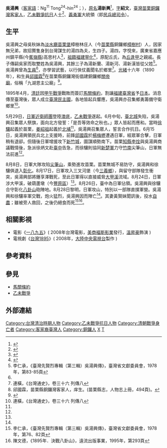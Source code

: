{{東亞男性歷史人物
|名稱 = 吳湯興
|身份 = [[義軍|義軍]]將領
|國家 = {{QING}}（1960-1895）<br>{{TWN-1895}}（1895）
|時代 = [[19世紀末|19世紀末]]
|主君 = 
|屆數 = 
|最高職務 =
|前任 = 
|繼任 = 
|圖片名稱 = 吳湯興肖像.jpg
|圖片大小 = 250px
|圖片說明 =
|氏 =
|姓 = [[吳姓|吳姓]]和[[湯姓|湯姓]]
|名 = 興
|姓名 = 
|羅馬拼音 =
|字 = 紹文
|號=
|族裔 = [[台灣客家人|台灣客家人]]
|信仰 = 
|出生日期 = [[咸豐|咸豐]]十年（1860年）
|出生地點 = {{QING|福建省}}[[臺灣府|臺灣府]][[淡水廳|淡水廳]][[苗栗堡|苗栗堡]][[銅鑼灣|銅鑼灣]]（今[[苗栗縣|苗栗縣]][[銅鑼鄉_(臺灣)|銅鑼鄉]]）
|婚年 =
|逝世日期 = [[永清_(年號)|永清]]元年八月二十八日<br>（{{death date and age|1895|8|28|1860|0|0}}）
|逝世地點 ={{TWN-1895}}[[八卦山|八卦山]]
|在位年代 =
|廟號 =
|諡號 =
|經歷 = <center> [[乙未戰爭|乙未戰爭]]
|祠廟 =
|父親 = 湯四
|妻子 = [[黃賢妹|黃賢妹]]
|母親 = 吳秋妹
|兄弟 = 湯新蘭、湯新河、湯新漢
|功名 = [[生員|生員]]
|著作 =
|注釋 =
}}

'''吳湯興'''（[[台灣客家語|客家語]]：Ng<sup>11</sup> Tong<sup>24</sup>-hin<sup>24</sup>；{{bd|1860年||1895年|8月28日|catIdx=Wu吳}}），[[原名|原名]]'''湯新興'''<ref>{{Cite web |url=http://www.tangshi.org/modules.php?name=News&file=print&sid=2612 |title=汤氏会社- 台湾民族英雄汤新兴家姓揭秘 |accessdate=2019-02-23 |archive-date=2019-02-23 |archive-url=https://web.archive.org/web/20190223074445/http://www.tangshi.org/modules.php?name=News&file=print&sid=2612 |dead-url=no }}</ref>，[[表字|字]]'''紹文'''，[[臺灣|臺灣]][[苗栗縣_(清朝)|苗栗]][[銅鑼鄉_(台灣)|銅鑼灣]][[客家人|客家人]]，[[乙未戰爭|乙未戰爭]][[抗日|抗日]]人士<ref name="林偉洲">{{cite web |language=zh-tw |url=http://memory.ncl.edu.tw/tm_cgi/hypage.cgi?HYPAGE=toolbox_figure_detail.hpg&project_id=twpeop&dtd_id=15&subject_name=%E8%87%BA%E7%81%A3%E6%AD%B7%E5%8F%B2%E4%BA%BA%E7%89%A9%E5%B0%8F%E5%82%B3--%E6%98%8E%E6%B8%85%E6%9A%A8%E6%97%A5%E6%93%9A%E6%99%82%E6%9C%9F&subject_url=toolbox_figure.hpg&xml_id=0000008476&who=%E5%90%B3%E6%B9%AF%E8%88%88 |title=臺灣歷史人物小傳--吳湯興 |publisher=臺灣記憶 |date= |accessdate=2011-02-17 |archive-date=2016-03-04 |archive-url=https://web.archive.org/web/20160304101542/http://memory.ncl.edu.tw/tm_cgi/hypage.cgi?HYPAGE=toolbox_figure_detail.hpg&project_id=twpeop&dtd_id=15&subject_name=%E8%87%BA%E7%81%A3%E6%AD%B7%E5%8F%B2%E4%BA%BA%E7%89%A9%E5%B0%8F%E5%82%B3--%E6%98%8E%E6%B8%85%E6%9A%A8%E6%97%A5%E6%93%9A%E6%99%82%E6%9C%9F&subject_url=toolbox_figure.hpg&xml_id=0000008476&who=%E5%90%B3%E6%B9%AF%E8%88%88 |dead-url=yes }}</ref>、[[義軍|義勇軍]]大統領（即[[民兵|民兵]][[總司令|總司令]]）。

==生平==
吳湯興之母吳秋妹為[[淡水廳|淡水廳]][[竹南一堡|苗栗堡]]樟樹林庄人（今[[苗栗縣|苗栗縣]]銅鑼鄉[[樟樹村|樟樹村]]）人，因家無兄弟，故招贅隻身到台灣謀生的湯四為夫，生四子。湯四，字悅來，廣東省嘉應州鎮平縣(今[[蕉嶺縣|蕉嶺縣]])高思村人<ref>{{Cite web |url=http://www.tangshi.org/modules.php?name=Tang&file=print&sid=2612 |title=汤氏会社- 台湾民族英雄汤新兴家姓揭秘 |accessdate=2019-02-23 |archive-date=2019-02-23 |archive-url=https://web.archive.org/web/20190223074311/http://www.tangshi.org/modules.php?name=Tang&file=print&sid=2612 |dead-url=no }}</ref>，[[祖籍|祖籍]][[福建|福建]][[寧化縣|寧化]]<ref>{{Cite web |url=http://sooncheongthong.blogspot.com/2011/06/blog-post_5540.html?m=1 |title=父亲的话: 高思一锅汤: 客家姓氏---汤氏 |accessdate=2019-02-23 |archive-date=2019-02-23 |archive-url=https://web.archive.org/web/20190223074533/http://sooncheongthong.blogspot.com/2011/06/blog-post_5540.html?m=1 |dead-url=no }}</ref>，原配丘氏，為[[丘逢甲|丘逢甲]]之親戚。長子傳嗣吳家而取雙姓為吳湯興，其餘三子為湯新蘭、湯新河、湯新漢皆從父姓<ref>李仁承，《臺灣先賢烈專輯（第三輯）吳湯興傳》，臺灣省文獻委員會，1978年，第83-85頁</ref>。吳湯興曾為[[生員|生員]]<ref name="林偉洲"/>，亦學習武藝，以行俠仗義聞名於鄉里<ref name="連橫">連橫，《台灣通史》，卷三十六 列傳八</ref>。[[光緒|光緒]]十六年（1890年），和生員[[邱國霖|邱國霖]]<ref>邱國霖，苗栗縣銅鑼灣客家人，庠生。(苗栗縣志，人物志上冊，494頁)。</ref>在苗栗縣銅鑼灣街倡建銅鑼鄉[[關帝廟|關帝廟]]，俗稱「九湖恩主公廟」<ref>{{Cite web |url=http://fj.xinhuanet.com/zb/2007-06/26/content_10408753.htm |title=臺灣關帝信仰的淵源與內涵 |accessdate=2011-12-02 |archive-date=2016-03-04 |archive-url=https://web.archive.org/web/20160304110419/http://fj.xinhuanet.com/zb/2007-06/26/content_10408753.htm |dead-url=yes }}</ref>。

1895年4月，[[清朝|清廷]]因[[甲午戰爭|甲午戰爭]]戰敗而簽訂[[馬關條約|馬關條約]]，割讓[[福建臺灣省|福建臺灣省]]予[[大日本帝國|日本]]。消息傳至臺灣後，眾人成立[[臺灣民主國|臺灣民主國]]，各地皆起兵響應，吳湯興亦召集鄉勇籌備守衛鄉里<ref name="連橫">連橫，《台灣通史》，卷三十六 列傳八</ref>。

5月29日，[[日軍|日軍]][[近衛師團|近衛師團]]登陸[[澳底|澳底]]，[[乙未戰爭|乙未戰爭]]遂起。6月中旬，[[臺北城|臺北城]]失陷，吳湯興召集眾人祭旗，面向北方發誓：「是吾等效命之秋也。」眾人皆起而應和。當時[[徐驤|徐驤]]起義於苗栗，[[姜紹祖_(台灣客家人)|姜紹祖]]起義於[[北埔鄉|北埔]]<ref name="連橫"/>，吳湯興召集眾人，誓言合作抗日。6月15日，吳湯興領民兵北上支援時，前鋒[[邱國霖|邱國霖]]於[[楊梅區|楊梅壢]]遭遇日軍，經眾軍合擊，日軍稍有退卻。但隨後日軍增援攻下[[新竹市|新竹城]]，圖謀順勢南下。苗栗[[知縣|知縣]][[李烇|李烇]]與吳湯興商議戰情後，急派徐炳文赴[[臺中市|臺中]]告急，而徐驤則協同[[新楚軍|新楚軍]]力守[[竹南鎮|竹南]]尖筆山，日軍無法前進<ref name="連橫"/>。

8月8日，日軍大隊攻陷[[尖筆山|尖筆山]]，乘勢進攻苗栗。苗栗無城不易防守，吳湯興和徐驤俱退入[[彰化市|彰化]]。8月17日，日軍攻入三叉河堡（今[[三義鄉_(台灣)|三義鄉]]），與留守部隊發生衝突，吳湯興部將鍾享澤戰死，至此日軍得以直接威脅[[大甲溪|大甲溪]]流域。8月24日，日軍涉大甲溪，破葫蘆墩（今[[豐原區|豐原區]]）<ref name="連橫"/>。8月26日，臺中為日軍佔領。吳湯興與徐驤合守彰化[[八卦山|八卦山]]砲陣地。8月28日黎明，日軍攻山，特別以一部隊直撲軍營。吳湯興和徐驤率軍交戰，炮火猛烈，吳湯興因而陣亡<ref name="連橫"/>。其妻黃賢妹聞訊後，投水[[自殺|自盡]]；雖被旁人救回，之後仍絕食而死<ref>李仁承，《臺灣先賢烈專輯（第三輯）吳湯興傳》，臺灣省文獻委員會，1978年，第76、82頁</ref><ref>陳文德，《1895年．決戰八卦山》，遠流出版事業，1995年，第293頁</ref>。

==相關影視==
* 電影《[[一八九五|一八九五]]》( 2008年台灣電影，[[二十世紀福斯|美商福斯影業]]發行，[[溫昇豪|溫昇豪]]飾演 )
* 電視劇《[[台灣1895|台灣1895]]》( 2008年，[[中華人民共和國|大陸]][[中国中央电视台|中央電視台]]製作 )

==參考資料==
{{reflist|2}}

==參見==
* [[馬關條約|馬關條約]]
* [[乙未戰爭|乙未戰爭]]

==外部連結==
{{wikisourceshas|吳湯興招募義軍告示}}

{{DEFAULTSORT:Wu吳}}
[[Category:台灣清治時期人物|Category:台灣清治時期人物]]
[[Category:乙未戰爭抗日人物|Category:乙未戰爭抗日人物]]
[[Category:清朝戰爭身亡者|Category:清朝戰爭身亡者]]
[[Category:客家裔臺灣人|Category:客家裔臺灣人]]
[[Category:銅鑼人|Category:銅鑼人]]
[[Category:湯姓|X]]
[[Category:吳姓|T]]